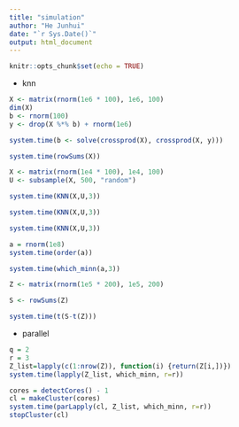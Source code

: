```yaml
---
title: "simulation"
author: "He Junhui"
date: "`r Sys.Date()`"
output: html_document
---
```


```r
knitr::opts_chunk$set(echo = TRUE)
```

+ knn

```r
X <- matrix(rnorm(1e6 * 100), 1e6, 100)
dim(X)
b <- rnorm(100)
y <- drop(X %*% b) + rnorm(1e6)
```

```r
system.time(b <- solve(crossprod(X), crossprod(X, y)))
```

```r
system.time(rowSums(X))
```
```r
X <- matrix(rnorm(1e4 * 100), 1e4, 100)
U <- subsample(X, 500, "random")
```

```r
system.time(KNN(X,U,3))
```
```r
system.time(KNN(X,U,3))
```

```r
system.time(KNN(X,U,3))
```

```r
a = rnorm(1e8)
system.time(order(a))
```
```r
system.time(which_minn(a,3))
```

```r
Z <- matrix(rnorm(1e5 * 200), 1e5, 200)
```

```r
S <- rowSums(Z)
```

```r
system.time(t(S-t(Z)))
```


+ parallel
```r
q = 2
r = 3
Z_list=lapply(c(1:nrow(Z)), function(i) {return(Z[i,])})
system.time(lapply(Z_list, which_minn, r=r))
```

```r
cores = detectCores() - 1
cl = makeCluster(cores)
system.time(parLapply(cl, Z_list, which_minn, r=r))
stopCluster(cl)
```




